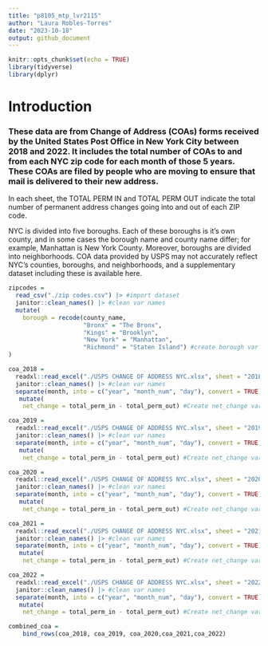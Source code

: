 ```yaml
---
title: "p8105_mtp_lvr2115"
author: "Laura Robles-Torres"
date: "2023-10-18"
output: github_document
---
```


```r
knitr::opts_chunk$set(echo = TRUE)
library(tidyverse)
library(dplyr)
```


# Introduction

### These data are from Change of Address (COAs) forms received by the United States Post Office in New York City between 2018 and 2022. It includes the total number of COAs to and from each NYC zip code for each month of those 5 years.  These COAs are filed by people who are moving to ensure that mail is delivered to their new address.

In each sheet, the TOTAL PERM IN and TOTAL PERM OUT indicate the total number of permanent address changes going into and out of each ZIP code.

NYC is divided into five boroughs. Each of these boroughs is it’s own county, and in some cases the borough name and county name differ; for example, Manhattan is New York County. Moreover, boroughs are divided into neighborhoods. COA data provided by USPS may not accurately reflect NYC’s counties, boroughs, and neighborhoods, and a supplementary dataset including these is available here.

```r
zipcodes = 
  read_csv("./zip codes.csv") |> #import dataset
  janitor::clean_names() |> #clean var names
  mutate(
    borough = recode(county_name, 
                     "Bronx" = "The Bronx",
                     "Kings" = "Brooklyn",
                     "New York" = "Manhattan",
                     "Richmond" = "Staten Island") #create borough var based on county
)
```

```r
coa_2018 = 
  readxl::read_excel("./USPS CHANGE OF ADDRESS NYC.xlsx", sheet = "2018") |> #import dataset
  janitor::clean_names() |> #clean var names
  separate(month, into = c("year", "month_num", "day"), convert = TRUE) |> #create year var
   mutate(
    net_change = total_perm_in - total_perm_out) #Create net_change var 

coa_2019 = 
  readxl::read_excel("./USPS CHANGE OF ADDRESS NYC.xlsx", sheet = "2019") |> #import dataset
  janitor::clean_names() |> #clean var names
  separate(month, into = c("year", "month_num", "day"), convert = TRUE) |> #create year var
   mutate(
    net_change = total_perm_in - total_perm_out) #Create net_change var 

coa_2020 = 
  readxl::read_excel("./USPS CHANGE OF ADDRESS NYC.xlsx", sheet = "2020") |> #import dataset
  janitor::clean_names() |> #clean var names
  separate(month, into = c("year", "month_num", "day"), convert = TRUE) |> #create year var
   mutate(
    net_change = total_perm_in - total_perm_out) #Create net_change var 

coa_2021 = 
  readxl::read_excel("./USPS CHANGE OF ADDRESS NYC.xlsx", sheet = "2021") |> #import dataset
  janitor::clean_names() |> #clean var names
  separate(month, into = c("year", "month_num", "day"), convert = TRUE) |> #create year var
   mutate(
    net_change = total_perm_in - total_perm_out) #Create net_change var 

coa_2022 = 
  readxl::read_excel("./USPS CHANGE OF ADDRESS NYC.xlsx", sheet = "2022") |> #import dataset
  janitor::clean_names() |> #clean var names
  separate(month, into = c("year", "month_num", "day"), convert = TRUE) |> #create year var
   mutate(
    net_change = total_perm_in - total_perm_out) #Create net_change var 
```

```r
combined_coa =
	bind_rows(coa_2018, coa_2019, coa_2020,coa_2021,coa_2022)
```

